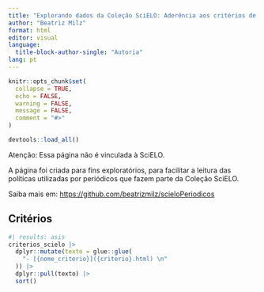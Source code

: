 ```yaml
---
title: "Explorando dados da Coleção SciELO: Aderência aos critérios de Ciência Aberta"
author: "Beatriz Milz"
format: html
editor: visual
language: 
  title-block-author-single: "Autoria"  
lang: pt
---
```


```r
knitr::opts_chunk$set(
  collapse = TRUE,
  echo = FALSE,
  warning = FALSE,
  message = FALSE,
  comment = "#>"
)
```

```r
devtools::load_all()
```

Atenção: Essa página não é vinculada à SciELO.

A página foi criada para fins exploratórios, para facilitar a leitura das políticas utilizadas por periódicos que fazem parte da Coleção SciELO.

Saiba mais em: <https://github.com/beatrizmilz/scieloPeriodicos>

## Critérios

```r
#| results: asis
criterios_scielo |> 
  dplyr::mutate(texto = glue::glue(
    "- [{nome_criterio}]({criterio}.html) \n"
  )) |> 
  dplyr::pull(texto) |>
  sort()
```
